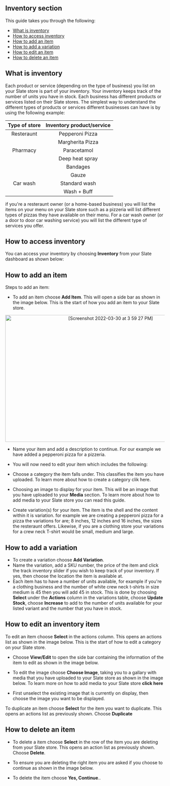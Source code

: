  ## Inventory section
  
  
  This guide takes you through the following:
   - <a href="#What-is-inventory">What is inventory</a>
  - <a href="#How-to-access-inventory">How to access inventory</a>
  - <a href="#How-to-add-an-item">How to add an item</a>
  - <a href="#Add-variation">How to add a variation</a>
  - <a href="#Edit-inventory">How to edit an item</a>
  - <a href="#Delete-item">How to delete an item</a>
  
  <a id="What-is-inventory"></a>
  ## What is inventory
  
  Each product or service (depending on the type of business) you list on your Slate store is part of your inventory. Your inventory keeps track of the number of units you have in stock. Each business has different products or services listed on their Slate stores. The simplest way to understand the different types of products or services different businesses can have is by using the following example: 
  
 <div align="center">
  
 |Type of store|Inventory product/service|
|:-----:|:--------------:|
|Resteraunt|Pepperoni Pizza|
|          |Margherita Pizza|
|Pharmacy|Paracetamol|
|       |Deep heat spray|
|       |Bandages|
|       |Gauze|
|Car wash|Standard wash|
|        |Wash + Buff|
  
  </div>
  
  if you're a resteraunt owner (or a home-based business) you will list the items on your menu on your Slate store such as a pizzeria will list different types of pizzas they have available on their menu. For a car wash owner (or a door to door car washing service) you will list the different type of services you offer. 

 <a id="how-to-access-inventory"></a>
 ## How to access inventory
 You can access your inventory by choosing **Inventory** from your Slate dashboard as shown below:
 
  <a id="how-to-add-an-item"></a>
  ## How to add an item
  
  Steps to add an item:
  
   - To add an item choose **Add Item**. This will open a side bar as shown in the image below. This is the start of how you add an item to your Slate store.
 
 <p align="center">  <img width="650" height="400" alt="[Screenshot 2022-03-30 at 3 59 27 PM]" src="https://user-images.githubusercontent.com/101874906/160824797-b3c6bc5b-b8c7-4c4c-9705-c1b2f02c06dc.png"> </p>
 
   - Name your item and add a description to continue. For our example we have added a pepperoni pizza for a pizzeria. 
   - You will now need to edit your item which includes the following: 
 
  - Choose a category the item falls under. This classifies the item you have uploaded. To learn more about how to create a category <Link to="/src/docs/usage/category">clik here.</Link>
  - Choosing an image to display for your item. This will be an image that you have uploaded to your **Media** section. To learn more about how to add media to your Slate store you can read this <Link to="/src/docs/usage/media">guide.</Link>
  - Create variation(s) for your item. The item is the shell and the content within it is variation. for example we are creating a pepperoni pizza for a pizza the variations for are; 8 inches, 12 inches and 16 inches, the sizes the resteraunt offers. Likewise, if you are a clothing store your variations for a crew neck T-shirt would be small, medium and large.
 
 <a id="Add-variation"></a>
  ## How to add a variation
 
 - To create a variation choose **Add Variation**. 
 - Name the variation, add a SKU number, the price of the item and click the track inventory slider if you wish to keep track of your inventory. If yes, then choose the location the item is available at. 
 - Each item has to have a number of units available, for example if you're a clothing business and the number of white crew neck t-shirts in size medium is 45 then you will add 45 in stock. This is done by choosing **Select** under the **Actions** column in the variations table, choose **Update Stock**, choose **Increase** to add to the number of units available for your listed variant and the number that you have in stock. 
  
 <a id="Edit-inventory"></a>
 ## How to edit an inventory item
 
 To edit an item choose **Select** in the actions column. This opens an actions list as shown in the image below. This is the start of how to edit a category on your Slate store.


 - Choose **View/Edit** to open the side bar containing the information of the item to edit as shown in the image below.

 
 - To edit the image choose **Choose Image**, taking you to a gallary with media that you have uploaded to your Slate store as shown in the image below. To learn more on how to add media to your Slate store **click here**
 


 
 - First unselect the existing image that is currently on display, then choose the image you want to be displayed. 
 
 To duplicate an item choose **Select** for the item you want to duplicate. This opens an actions list as previously shown. Choose **Duplicate** 


<a id="Delete-item"></a> 
## How to delete an item

 - To delete a item choose **Select** in the row of the item you are deleting from your Slate store. This opens an action list as previously shown. Choose **Delete**. 
 - To ensure you are deleting the right item you are asked if you choose to continue as shown in the image below. 
 
 
 - To delete the item choose **Yes, Continue**..
 
